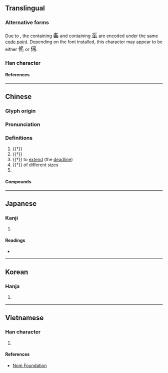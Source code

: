 {{character info/new}}
==Translingual==

===Alternative forms===
Due to {{w|Han unification}}, the {{w|Traditional Chinese|traditional form}} containing <font size=4.5, lang="zh-hant">[[䍃]]</font> and {{w|Simplified Chinese|simplified form}} containing <font size=4.5, lang="zh-hans">[[䍃]]</font> are encoded under the same [[code point]]. Depending on the font installed, this character may appear to be either <font size=4.5, lang="zh-hant">傜</font> or <font size=4.5, lang="zh-hans">傜</font>.

===Han character===
{{Han char|rn=9|rad=人|as=10|sn=12|four=27272|canj=OBOU|ids=⿰亻䍃}}

====References====
{{Han ref|kx=0113.260|dkj=00971|dj=0241.150|hdz=10203.200|uh=509C}}

----

==Chinese==
{{zh-forms|s=傜|note=trad. and simp. forms have same code point}}

===Glyph origin===
{{Han etym}}

===Pronunciation===
{{zh-pron
|m=yáo
|c=jiu4
|mn=iàu
|mc=y
|oc=y
|ma=
|cat=n,pn
}}

===Definitions===
{{zh-hanzi}}

# {{†}} {{zh-alt-form|徭|[[corvee]]}}
# {{†}} {{zh-alt-form|瑶|[[Yao]] people}}
# {{†}} to [[extend]] (the [[deadline]])
# {{†}} of different sizes
# {{surname|lang=zh}}

====Compounds====
{{zh-der|傜族|傜役|傜人|傜賦|傜語}}

----

==Japanese==

===Kanji===
{{ja-kanji|grade=|rs=人10}}

# {{defn|lang=ja|sort=人10}}

====Readings====
* {{ja-readings|on=[[よう]] (yō)|kun=[[ふぞろい]] (fuzoroi), [[えだち]] (edachi), [[つかい]] (tsukai)}}

----

==Korean==

===Hanja===
{{ko-hanja|hangeul=요|rv=yo|mr=yo}}

# {{defn|lang=ko|sort=人10}}

----

==Vietnamese==

===Han character===
{{vi-hantu|rs=人10|[[diêu]]}}

# {{defn|lang=vi|sort=人10}}

====References====
* [http://nomfoundation.org/common/nom_details.php?codepoint=509C Nom Foundation]